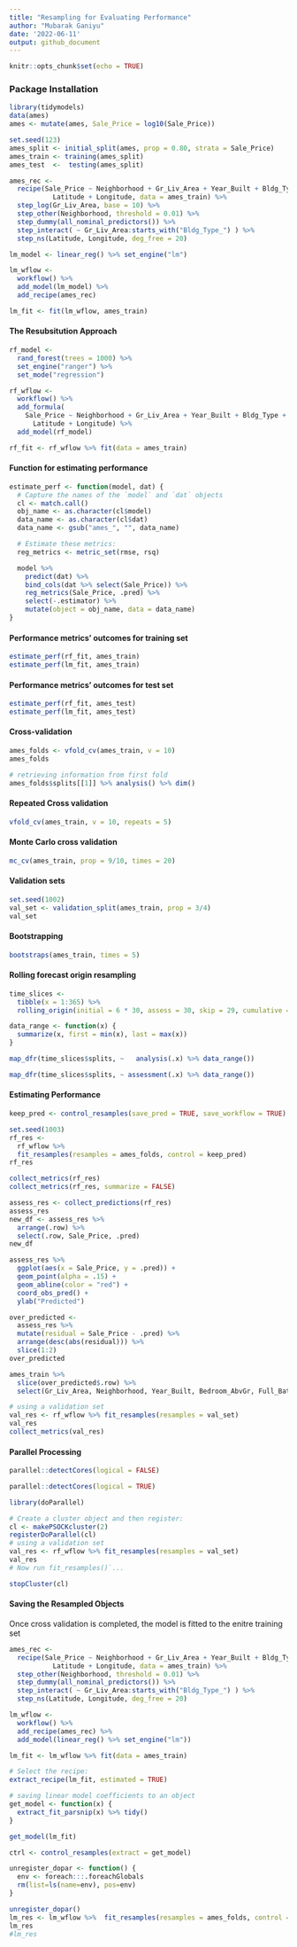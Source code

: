 ```yaml
---
title: "Resampling for Evaluating Performance"
author: "Mubarak Ganiyu"
date: '2022-06-11'
output: github_document
---
```


```r
knitr::opts_chunk$set(echo = TRUE)
```

### Package Installation

```r
library(tidymodels)
data(ames)
ames <- mutate(ames, Sale_Price = log10(Sale_Price))

set.seed(123)
ames_split <- initial_split(ames, prop = 0.80, strata = Sale_Price)
ames_train <- training(ames_split)
ames_test  <-  testing(ames_split)

ames_rec <-
  recipe(Sale_Price ~ Neighborhood + Gr_Liv_Area + Year_Built + Bldg_Type +
           Latitude + Longitude, data = ames_train) %>%
  step_log(Gr_Liv_Area, base = 10) %>%
  step_other(Neighborhood, threshold = 0.01) %>%
  step_dummy(all_nominal_predictors()) %>%
  step_interact( ~ Gr_Liv_Area:starts_with("Bldg_Type_") ) %>%
  step_ns(Latitude, Longitude, deg_free = 20)

lm_model <- linear_reg() %>% set_engine("lm")

lm_wflow <-
  workflow() %>%
  add_model(lm_model) %>%
  add_recipe(ames_rec)

lm_fit <- fit(lm_wflow, ames_train)
```

#### The Resubsitution Approach

```r
rf_model <-
  rand_forest(trees = 1000) %>%
  set_engine("ranger") %>%
  set_mode("regression")

rf_wflow <-
  workflow() %>%
  add_formula(
    Sale_Price ~ Neighborhood + Gr_Liv_Area + Year_Built + Bldg_Type +
      Latitude + Longitude) %>%
  add_model(rf_model)

rf_fit <- rf_wflow %>% fit(data = ames_train)
```

#### Function for estimating performance

```r
estimate_perf <- function(model, dat) {
  # Capture the names of the `model` and `dat` objects
  cl <- match.call()
  obj_name <- as.character(cl$model)
  data_name <- as.character(cl$dat)
  data_name <- gsub("ames_", "", data_name)

  # Estimate these metrics:
  reg_metrics <- metric_set(rmse, rsq)

  model %>%
    predict(dat) %>%
    bind_cols(dat %>% select(Sale_Price)) %>%
    reg_metrics(Sale_Price, .pred) %>%
    select(-.estimator) %>%
    mutate(object = obj_name, data = data_name)
}
```

#### Performance metrics' outcomes for training set

```r
estimate_perf(rf_fit, ames_train)
estimate_perf(lm_fit, ames_train)
```

#### Performance metrics' outcomes for test set

```r
estimate_perf(rf_fit, ames_test)
estimate_perf(lm_fit, ames_test)
```

#### Cross-validation

```r
ames_folds <- vfold_cv(ames_train, v = 10)
ames_folds
```
```r
# retrieving information from first fold
ames_folds$splits[[1]] %>% analysis() %>% dim()
```
#### Repeated Cross validation

```r
vfold_cv(ames_train, v = 10, repeats = 5)
```

#### Monte Carlo cross validation

```r
mc_cv(ames_train, prop = 9/10, times = 20)
```

#### Validation sets

```r
set.seed(1002)
val_set <- validation_split(ames_train, prop = 3/4)
val_set
```

#### Bootstrapping

```r
bootstraps(ames_train, times = 5)
```

#### Rolling forecast origin resampling

```r
time_slices <-
  tibble(x = 1:365) %>%
  rolling_origin(initial = 6 * 30, assess = 30, skip = 29, cumulative = FALSE)

data_range <- function(x) {
  summarize(x, first = min(x), last = max(x))
}

map_dfr(time_slices$splits, ~   analysis(.x) %>% data_range())

map_dfr(time_slices$splits, ~ assessment(.x) %>% data_range())
```
#### Estimating Performance

```r
keep_pred <- control_resamples(save_pred = TRUE, save_workflow = TRUE)

set.seed(1003)
rf_res <-
  rf_wflow %>%
  fit_resamples(resamples = ames_folds, control = keep_pred)
rf_res
```

```r
collect_metrics(rf_res)
collect_metrics(rf_res, summarize = FALSE)
```

```r
assess_res <- collect_predictions(rf_res)
assess_res
new_df <- assess_res %>% 
  arrange(.row) %>% 
  select(.row, Sale_Price, .pred)
new_df
```
```r
assess_res %>%
  ggplot(aes(x = Sale_Price, y = .pred)) +
  geom_point(alpha = .15) +
  geom_abline(color = "red") +
  coord_obs_pred() +
  ylab("Predicted")
```

```r
over_predicted <-
  assess_res %>%
  mutate(residual = Sale_Price - .pred) %>%
  arrange(desc(abs(residual))) %>%
  slice(1:2)
over_predicted

ames_train %>%
  slice(over_predicted$.row) %>%
  select(Gr_Liv_Area, Neighborhood, Year_Built, Bedroom_AbvGr, Full_Bath)
```

```r
# using a validation set
val_res <- rf_wflow %>% fit_resamples(resamples = val_set)
val_res
collect_metrics(val_res)
```

#### Parallel Processing

```r
parallel::detectCores(logical = FALSE)

parallel::detectCores(logical = TRUE)
```

```r
library(doParallel)

# Create a cluster object and then register:
cl <- makePSOCKcluster(2)
registerDoParallel(cl)
# using a validation set
val_res <- rf_wflow %>% fit_resamples(resamples = val_set)
val_res
# Now run fit_resamples()`...

stopCluster(cl)
```

#### Saving the Resampled Objects

Once cross validation is completed, the model is fitted to the enitre training set

```r
ames_rec <-
  recipe(Sale_Price ~ Neighborhood + Gr_Liv_Area + Year_Built + Bldg_Type +
           Latitude + Longitude, data = ames_train) %>%
  step_other(Neighborhood, threshold = 0.01) %>%
  step_dummy(all_nominal_predictors()) %>%
  step_interact( ~ Gr_Liv_Area:starts_with("Bldg_Type_") ) %>%
  step_ns(Latitude, Longitude, deg_free = 20)

lm_wflow <-
  workflow() %>%
  add_recipe(ames_rec) %>%
  add_model(linear_reg() %>% set_engine("lm"))

lm_fit <- lm_wflow %>% fit(data = ames_train)

# Select the recipe:
extract_recipe(lm_fit, estimated = TRUE)
```

```r
# saving linear model coefficients to an object
get_model <- function(x) {
  extract_fit_parsnip(x) %>% tidy()
}

get_model(lm_fit)
```

```r
ctrl <- control_resamples(extract = get_model)

unregister_dopar <- function() {
  env <- foreach:::.foreachGlobals
  rm(list=ls(name=env), pos=env)
}

unregister_dopar()
lm_res <- lm_wflow %>%  fit_resamples(resamples = ames_folds, control = ctrl)
lm_res
#lm_res
```

